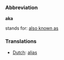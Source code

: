 ===Abbreviation===

'''aka'''

stands for: [[also known as]]

===Translations===
*[[Dutch]]: [[alias]]
